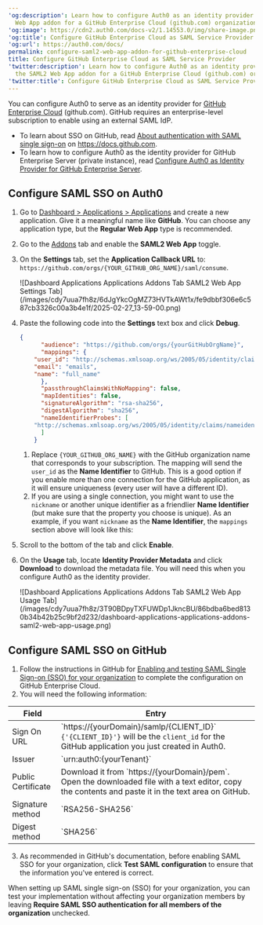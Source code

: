 ---
'og:description': Learn how to configure Auth0 as an identity provider using the SAML2
  Web App addon for a GitHub Enterprise Cloud (github.com) organization.
'og:image': https://cdn2.auth0.com/docs-v2/1.14553.0/img/share-image.png
'og:title': Configure GitHub Enterprise Cloud as SAML Service Provider
'og:url': https://auth0.com/docs/
permalink: configure-saml2-web-app-addon-for-github-enterprise-cloud
title: Configure GitHub Enterprise Cloud as SAML Service Provider
'twitter:description': Learn how to configure Auth0 as an identity provider using
  the SAML2 Web App addon for a GitHub Enterprise Cloud (github.com) organization.
'twitter:title': Configure GitHub Enterprise Cloud as SAML Service Provider
---
You can configure Auth0 to serve as an <Tooltip tip="Identity Provider (IdP): Service that stores and manages digital identities." cta="View Glossary" href="/docs/glossary?term=identity+provider">identity provider</Tooltip> for [GitHub Enterprise Cloud](https://help.github.com/en/articles/about-authentication-with-saml-single-sign-on) (github.com). GitHub requires an enterprise-level subscription to enable using an external <Tooltip tip="Identity Provider (IdP): Service that stores and manages digital identities." cta="View Glossary" href="/docs/glossary?term=SAML">SAML</Tooltip> IdP.

* To learn about <Tooltip tip="Single Sign-On (SSO): Service that, after a user logs into one applicaton, automatically logs that user in to other applications." cta="View Glossary" href="/docs/glossary?term=SSO">SSO</Tooltip> on GitHub, read [About authentication with SAML single sign-on](https://help.github.com/en/articles/about-authentication-with-saml-single-sign-on) on https://docs.github.com.
* To learn how to configure Auth0 as the identity provider for GitHub Enterprise Server (private instance), read [Configure Auth0 as Identity Provider for GitHub Enterprise Server](/docs/authenticate/single-sign-on/outbound-single-sign-on/configure-auth0-saml-identity-provider/configure-saml2-web-app-addon-for-github-enterprise-server).

## Configure SAML SSO on Auth0

1. Go to [Dashboard > Applications > Applications](https://manage.auth0.com/#/applications) and create a new application. Give it a meaningful name like **GitHub**. You can choose any application type, but the **Regular Web App** type is recommended.
2. Go to the [Addons](https://manage.auth0.com/#/applications/{yourClientId}/addons) tab and enable the **SAML2 Web App** toggle.
3. On the **Settings** tab, set the **Application Callback URL** to: `https://github.com/orgs/{YOUR_GITHUB_ORG_NAME}/saml/consume`.

   <Frame>![Dashboard Applications Applications Addons Tab SAML2 Web App Settings Tab](/images/cdy7uua7fh8z/6dJgYkcOgMZ73HVTkAWt1x/fe9dbbf306e6c587cb3326c00a3b4e1f/2025-02-27_13-59-00.png)</Frame>
4. Paste the following code into the **Settings** text box and click **Debug**.

   ```json lines
   {
         "audience": "https://github.com/orgs/{yourGitHubOrgName}",
         "mappings": {
       "user_id": "http://schemas.xmlsoap.org/ws/2005/05/identity/claims/nameidentifier",
       "email": "emails",
       "name": "full_name"
         },
         "passthroughClaimsWithNoMapping": false,
         "mapIdentities": false,
         "signatureAlgorithm": "rsa-sha256",
         "digestAlgorithm": "sha256",
         "nameIdentifierProbes": [
       "http://schemas.xmlsoap.org/ws/2005/05/identity/claims/nameidentifier"
         ]
       }
   ```


   

   

   1. Replace `{YOUR_GITHUB_ORG_NAME}` with the GitHub organization name that corresponds to your subscription. The mapping will send the `user_id` as the **Name Identifier** to GitHub. This is a good option if you enable more than one connection for the GitHub application, as it will ensure uniqueness (every user will have a different ID).
   2. If you are using a single connection, you might want to use the `nickname` or another unique identifier as a friendlier **Name Identifier** (but make sure that the property you choose is unique). As an example, if you want `nickname` as the **Name Identifier**, the `mappings` section above will look like this:
5. Scroll to the bottom of the tab and click **Enable**.
6. On the **Usage** tab, locate **Identity Provider Metadata** and click **Download** to download the metadata file. You will need this when you configure Auth0 as the identity provider.

   <Frame>![Dashboard Applications Applications Addons Tab SAML2 Web App Usage Tab](/images/cdy7uua7fh8z/3T90BDpyTXFUWDp1JkncBU/86bdba6bed8130b34b42b25c9bf2d232/dashboard-applications-applications-addons-saml2-web-app-usage.png)</Frame>

## Configure SAML SSO on GitHub

1. Follow the instructions in GitHub for [Enabling and testing SAML Single Sign-on (SSO) for your organization](https://help.github.com/en/articles/enabling-and-testing-saml-single-sign-on-for-your-organization) to complete the configuration on GitHub Enterprise Cloud.
2. You will need the following information:

<table>
  <thead>
    <tr>
      <th>Field</th>
      <th>Entry</th>
    </tr>
  </thead>
  <tbody>
    <tr>
      <td>Sign On URL</td>
      <td>
        `https://{yourDomain}/samlp/{CLIENT_ID}`<br/>
        <code>{'{CLIENT_ID}'}</code> will be the <code>client_id</code> for the GitHub application you just created in Auth0.
      </td>
    </tr>
    <tr>
      <td>Issuer</td>
      <td>`urn:auth0:{yourTenant}`</td>
    </tr>
    <tr>
      <td>Public Certificate</td>
      <td>
        Download it from `https://{yourDomain}/pem`. Open the downloaded file with a text editor, copy the contents and paste it in the text area on GitHub.
      </td>
    </tr>
    <tr>
      <td>Signature method</td>
      <td>`RSA256-SHA256`</td>
    </tr>
    <tr>
      <td>Digest method</td>
      <td>`SHA256`</td>
    </tr>
  </tbody>
</table>

3. As recommended in GitHub's documentation, before enabling SAML SSO for your organization, click **Test SAML configuration** to ensure that the information you've entered is correct.

When setting up SAML single sign-on (SSO) for your organization, you can test your implementation without affecting your organization members by leaving **Require SAML SSO authentication** **for all members of the organization** unchecked.